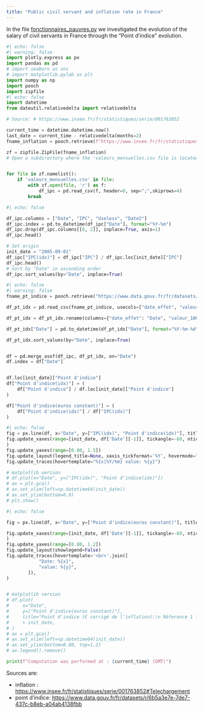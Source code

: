 ```yaml
---
title: "Public civil servant and inflation rate in France"
---
```


In the file [fonctionnaires_pauvres.py](fonctionnaires_pauvres.py) we investigated the evolution of the salary of civil servants in France through the "Point d'indice" evolution.


```python
#| echo: false
#| warning: false
import plotly.express as px
import pandas as pd
# import seaborn as sns
# import matplotlib.pylab as plt
import numpy as np
import pooch
import zipfile
#| echo: false
import datetime
from dateutil.relativedelta import relativedelta

# Source: # https://www.insee.fr/fr/statistiques/serie/001763852

current_time = datetime.datetime.now()
last_date = current_time - relativedelta(months=2)
fname_inflation = pooch.retrieve(f"https://www.insee.fr/fr/statistiques/serie/telecharger/csv/001763852?ordre=antechronologique&transposition=donneescolonne&periodeDebut=1&anneeDebut=1990&periodeFin={last_date.month}&anneeFin={last_date.year}&revision=sansrevisions", known_hash=None)

zf = zipfile.ZipFile(fname_inflation)
# Open a subdirectory where the 'valeurs_mensuelles.csv file is located


for file in zf.namelist():
    if 'valeurs_mensuelles.csv' in file:
        with zf.open(file, 'r') as f:
            df_ipc = pd.read_csv(f, header=0, sep=";",skiprows=4)
        break

```

```python
#| echo: false

df_ipc.columns = ["Date", "IPC", "Useless", "Date2"]
df_ipc.index = pd.to_datetime(df_ipc["Date"], format="%Y-%m")
df_ipc.drop(df_ipc.columns[[0, 2]], inplace=True, axis=1)
df_ipc.head()

# Set origin
init_date = "2005-09-01"
df_ipc["IPC(idx)"] = df_ipc["IPC"] / df_ipc.loc[init_date]["IPC"]
df_ipc.head()
# Sort by "Date" in ascending order
df_ipc.sort_values(by="Date", inplace=True)
```

```python
#| echo: false
#| warning: false
fname_pt_indice = pooch.retrieve("https://www.data.gouv.fr/fr/datasets/r/6b5a3e7e-7de7-437c-b8eb-a04ab4138fbb", known_hash=None)

df_pt_idx = pd.read_csv(fname_pt_indice, usecols=["date_effet", "valeur_100_points_euros"])

df_pt_idx = df_pt_idx.rename(columns={"date_effet": "Date", "valeur_100_points_euros": "Point d'indice"})

df_pt_idx["Date"] = pd.to_datetime(df_pt_idx["Date"], format="%Y-%m-%d")

df_pt_idx.sort_values(by="Date", inplace=True)


df = pd.merge_asof(df_ipc, df_pt_idx, on="Date")
df.index = df["Date"]


df.loc[init_date]["Point d'indice"]
df["Point d'indice(idx)"] = (
    df["Point d'indice"] / df.loc[init_date]["Point d'indice"]
)

df["Point d'indice(euros constant)"] = (
    df["Point d'indice(idx)"] / df["IPC(idx)"]
)
```


```python
#| echo: false
fig = px.line(df, x="Date", y=["IPC(idx)", "Point d'indice(idx)"], title="Joint evolution of inflation and point d'indice <br> Réference 1 le " + init_date, color_discrete_sequence=px.colors.qualitative.D3, template='none')
fig.update_xaxes(range=[init_date, df['Date'][-1]], tickangle=-60, nticks=20
)
fig.update_yaxes(range=[0.80, 1.5])
fig.update_layout(legend_title=None, xaxis_tickformat='%Y', hovermode="x unified")
fig.update_traces(hovertemplate="%{x|%Y/%m} value: %{y}")

# matplotlib version
# df.plot(x="Date", y=["IPC(idx)", "Point d'indice(idx)"])
# ax = plt.gca()
# ax.set_xlim(left=np.datetime64(init_date))
# ax.set_ylim(bottom=0.9)
# plt.show()
```


```python
#| echo: false

fig = px.line(df, x="Date", y=["Point d'indice(euros constant)"], title="Point d'indice (corrigé de l'inflation): <br> Réference 1 le " + init_date,color_discrete_sequence=px.colors.qualitative.D3, template='none')

fig.update_xaxes(range=[init_date, df['Date'][-1]], tickangle=-60, nticks=20
)
fig.update_yaxes(range=[0.80, 1.2])
fig.update_layout(showlegend=False)
fig.update_traces(hovertemplate='<br>'.join([
            "Date: %{x}",
            "value: %{y}",
        ]),
)


# matplotlib version
# df.plot(
#     x="Date",
#     y=["Point d'indice(euros constant)"],
#     title="Point d'indice (€ corrigé de l'inflation):\n Réference 1 le "
#     + init_date,
# )
# ax = plt.gca()
# ax.set_xlim(left=np.datetime64(init_date))
# ax.set_ylim(bottom=0.80, top=1.2)
# ax.legend().remove()

```


```python
print(f"Computation was performed at : {current_time} (GMT)")
```

Sources are:

- inflation : [https://www.insee.fr/fr/statistiques/serie/001763852#Telechargement](https://www.insee.fr/fr/statistiques/serie/001763852#Telechargement)
- point d'indice: [https://www.data.gouv.fr/fr/datasets/r/6b5a3e7e-7de7-437c-b8eb-a04ab4138fbb](https://www.data.gouv.fr/fr/datasets/r/6b5a3e7e-7de7-437c-b8eb-a04ab4138fbb)
